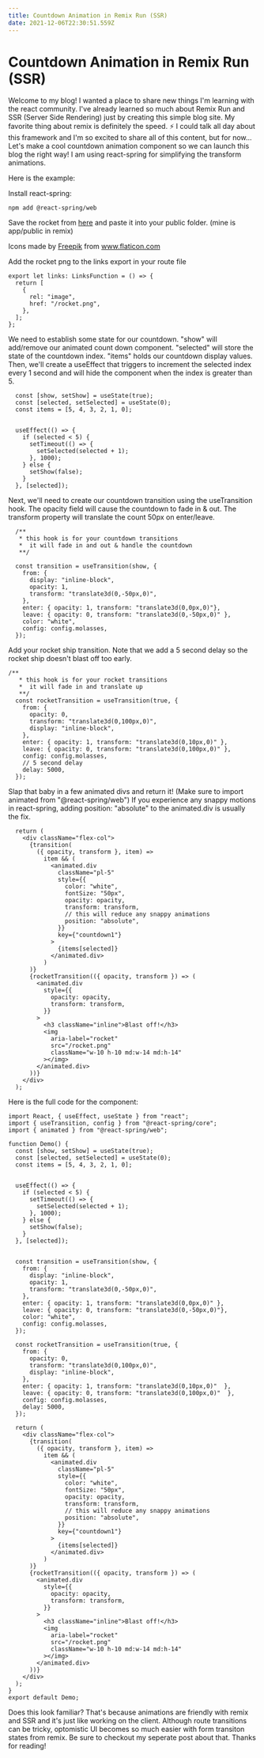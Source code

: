 ```yaml
---
title: Countdown Animation in Remix Run (SSR)
date: 2021-12-06T22:30:51.559Z
---
```


# Countdown Animation in Remix Run (SSR)

Welcome to my blog! I wanted a place to share new things I'm learning with the react community.
I've already learned so much about Remix Run and SSR (Server Side Rendering) just by creating this simple blog site.
My favorite thing about remix is definitely the speed. ⚡
I could talk all day about this framework and I'm so excited to share all of this content, but for now... Let's make a cool countdown animation component so we can launch
this blog the right way! I am using react-spring for simplifying the transform animations. 

Here is the example:


<Demo />

Install react-spring:

```
npm add @react-spring/web
```

Save the rocket from [here](/rocket.png) and paste it into your public folder. (mine is app/public in remix)

<div>Icons made by <a href="https://www.freepik.com" title="Freepik">Freepik</a> from <a href="https://www.flaticon.com/" title="Flaticon">www.flaticon.com</a></div>

Add the rocket png to the links export in your route file 

```tsx filename=app/posts/$slug.tsx
export let links: LinksFunction = () => {
  return [
    {
      rel: "image",
      href: "/rocket.png",
    },
  ];
};
```
We need to establish some state for our countdown. "show" will add/remove our animated count down component.
"selected" will store the state of the countdown index. "items" holds our countdown display values. Then, we'll create a
useEffect that triggers to increment the selected index every 1 second and will hide the component when the index is greater
than 5.

``` tsx filename=app/components/CountDown.tsx
  const [show, setShow] = useState(true);
  const [selected, setSelected] = useState(0);
  const items = [5, 4, 3, 2, 1, 0];


  useEffect(() => {
    if (selected < 5) {
      setTimeout(() => {
        setSelected(selected + 1);
      }, 1000);
    } else {
      setShow(false);
    }
  }, [selected]);
```

Next, we'll need to create our countdown transition using the useTransition hook. The opacity field will cause
the countdown to fade in & out. The transform property will translate the count 50px on enter/leave.

```tsx filename=app/components/CountDown.tsx
  /**
   * this hook is for your countdown transitions
   *  it will fade in and out & handle the countdown
   **/
  
  const transition = useTransition(show, {
    from: {
      display: "inline-block",
      opacity: 1,
      transform: "translate3d(0,-50px,0)",
    },
    enter: { opacity: 1, transform: "translate3d(0,0px,0)"},
    leave: { opacity: 0, transform: "translate3d(0,-50px,0)" },
    color: "white",
    config: config.molasses,
  });
```

Add your rocket ship transition. Note that we add a 5 second delay
so the rocket ship doesn't blast off too early.

```tsx filename=app/components/CountDown.tsx
/**
   * this hook is for your rocket transitions
   *  it will fade in and translate up
   **/
  const rocketTransition = useTransition(true, {
    from: {
      opacity: 0,
      transform: "translate3d(0,100px,0)",
      display: "inline-block",
    },
    enter: { opacity: 1, transform: "translate3d(0,10px,0)" },
    leave: { opacity: 0, transform: "translate3d(0,100px,0)" },
    config: config.molasses,
    // 5 second delay
    delay: 5000,
  });
```

Slap that baby in a few animated divs and return it! (Make sure to import animated from "@react-spring/web")
If you experience any snappy motions in react-spring, adding position: "absolute" to the animated.div is usually
the fix.

```tsx filename=app/components/CountDown.tsx
  return (
    <div className="flex-col">
      {transition(
        ({ opacity, transform }, item) =>
          item && (
            <animated.div
              className="pl-5"
              style={{
                color: "white",
                fontSize: "50px",
                opacity: opacity,
                transform: transform,
                // this will reduce any snappy animations
                position: "absolute",
              }}
              key={"countdown1"}
            >
              {items[selected]}
            </animated.div>
          )
      )}
      {rocketTransition(({ opacity, transform }) => (
        <animated.div
          style={{
            opacity: opacity,
            transform: transform,
          }}
        >
          <h3 className="inline">Blast off!</h3>
          <img
            aria-label="rocket"
            src="/rocket.png"
            className="w-10 h-10 md:w-14 md:h-14"
          ></img>
        </animated.div>
      ))}
    </div>
  );
```

Here is the full code for the component:

```tsx filename=app/components/CountDown.tsx
import React, { useEffect, useState } from "react";
import { useTransition, config } from "@react-spring/core";
import { animated } from "@react-spring/web";

function Demo() {
  const [show, setShow] = useState(true);
  const [selected, setSelected] = useState(0);
  const items = [5, 4, 3, 2, 1, 0];


  useEffect(() => {
    if (selected < 5) {
      setTimeout(() => {
        setSelected(selected + 1);
      }, 1000);
    } else {
      setShow(false);
    }
  }, [selected]);


  const transition = useTransition(show, {
    from: {
      display: "inline-block",
      opacity: 1,
      transform: "translate3d(0,-50px,0)",
    },
    enter: { opacity: 1, transform: "translate3d(0,0px,0)" },
    leave: { opacity: 0, transform: "translate3d(0,-50px,0)"},
    color: "white",
    config: config.molasses,
  });

  const rocketTransition = useTransition(true, {
    from: {
      opacity: 0,
      transform: "translate3d(0,100px,0)",
      display: "inline-block",
    },
    enter: { opacity: 1, transform: "translate3d(0,10px,0)"  },
    leave: { opacity: 0, transform: "translate3d(0,100px,0)"  },
    config: config.molasses,
    delay: 5000,
  });

  return (
    <div className="flex-col">
      {transition(
        ({ opacity, transform }, item) =>
          item && (
            <animated.div
              className="pl-5"
              style={{
                color: "white",
                fontSize: "50px",
                opacity: opacity,
                transform: transform,
                // this will reduce any snappy animations
                position: "absolute",
              }}
              key={"countdown1"}
            >
              {items[selected]}
            </animated.div>
          )
      )}
      {rocketTransition(({ opacity, transform }) => (
        <animated.div
          style={{
            opacity: opacity,
            transform: transform,
          }}
        >
          <h3 className="inline">Blast off!</h3>
          <img
            aria-label="rocket"
            src="/rocket.png"
            className="w-10 h-10 md:w-14 md:h-14"
          ></img>
        </animated.div>
      ))}
    </div>
  );
}
export default Demo;
```

Does this look familiar? That's because animations are friendly with remix and SSR and it's just like working on the client.
Although route transitions can be tricky, optomistic UI becomes so much easier with form transiton states from remix.
Be sure to checkout my seperate post about that. Thanks for reading!
